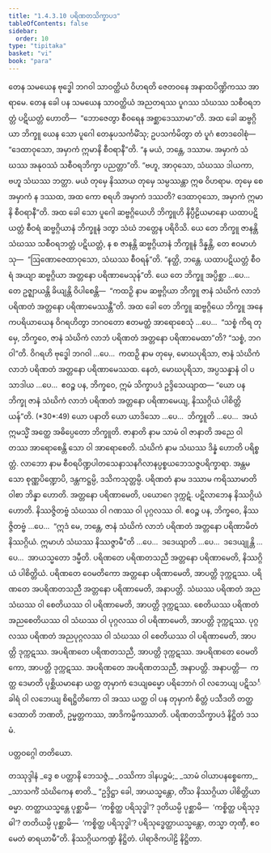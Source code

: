 ```yaml
---
title: "1.4.3.10 ပရိဏတသိက္ခာပဒ"
tableOfContents: false
sidebar:
  order: 10
type: "tipitaka"
basket: "vi"
book: "para"
---
```



<DynamicBreadcrumb />

<Division number="657" book="para" e="ch" v="1" p="379">

<Paragraph number="2421" book="para">
တေန သမယေန ဗုဒ္ဓေါ ဘဂဝါ သာဝတ္ထိယံ ဝိဟရတိ ဇေတဝနေ အနာထပိဏ္ဍိကဿ အာရာမေ. တေန ခေါ ပန သမယေန သာဝတ္ထိယံ အညတရဿ ပူဂဿ သံဃဿ သစီဝရဘတ္တံ ပဋိယတ္တံ ဟောတိ—  “ဘောဇေတွာ စီဝရေန အစ္ဆာဒေဿာမာ”တိ. အထ ခေါ ဆဗ္ဗဂ္ဂိယာ ဘိက္ခူ ယေန သော ပူဂေါ တေနုပသင်္ကမိံသု; ဥပသင်္ကမိတွာ တံ ပူဂံ ဧတဒဝေါစုံ—  “ဒေထာဝုသော, အမှာကံ ဣမာနိ စီဝရာနီ”တိ. “န မယံ, ဘန္တေ, ဒဿာမ. အမှာကံ သံဃဿ အနုဝဿံ သစီဝရဘိက္ခာ ပညတ္တာ”တိ. “ဗဟူ, အာဝုသော, သံဃဿ ဒါယကာ, ဗဟူ သံဃဿ ဘတ္တာ. မယံ တုမှေ နိဿာယ တုမှေ သမ္ပဿန္တာ ဣဓ ဝိဟရာမ. တုမှေ စေ အမှာကံ န ဒဿထ, အထ ကော စရဟိ အမှာကံ ဒဿတိ? ဒေထာဝုသော, အမှာကံ ဣမာနိ စီဝရာနီ”တိ. အထ ခေါ သော ပူဂေါ ဆဗ္ဗဂ္ဂိယေဟိ ဘိက္ခူဟိ နိပ္ပီဠိယမာနော ယထာပဋိယတ္တံ စီဝရံ ဆဗ္ဗဂ္ဂိယာနံ ဘိက္ခူနံ ဒတွာ သံဃံ ဘတ္တေန ပရိဝိသိ. ယေ တေ ဘိက္ခူ ဇာနန္တိ သံဃဿ သစီဝရဘတ္တံ ပဋိယတ္တံ, န စ ဇာနန္တိ ဆဗ္ဗဂ္ဂိယာနံ ဘိက္ခူနံ ဒိန္နန္တိ, တေ ဧဝမာဟံသု—  “ဩဏောဇေထာဝုသော, သံဃဿ စီဝရန်”တိ. “နတ္ထိ, ဘန္တေ. ယထာပဋိယတ္တံ စီဝရံ အယျာ ဆဗ္ဗဂ္ဂိယာ အတ္တနော ပရိဏာမေသုန်”တိ. ယေ တေ ဘိက္ခူ အပ္ပိစ္ဆာ …ပေ…  တေ ဥဇ္ဈာယန္တိ ခိယျန္တိ ဝိပါစေန္တိ—  “ကထဉှိ နာမ ဆဗ္ဗဂ္ဂိယာ ဘိက္ခူ ဇာနံ သံဃိကံ လာဘံ ပရိဏတံ အတ္တနော ပရိဏာမေဿန္တီ”တိ.
</Paragraph>

<Paragraph number="2422" book="para">
အထ ခေါ တေ ဘိက္ခူ ဆဗ္ဗဂ္ဂိယေ ဘိက္ခူ အနေကပရိယာယေန ဝိဂရဟိတွာ ဘဂဝတော ဧတမတ္ထံ အာရောစေသုံ …ပေ…  “သစ္စံ ကိရ တုမှေ, ဘိက္ခဝေ, ဇာနံ သံဃိကံ လာဘံ ပရိဏတံ အတ္တနော ပရိဏာမေထာ”တိ? “သစ္စံ, ဘဂဝါ”တိ. ဝိဂရဟိ ဗုဒ္ဓေါ ဘဂဝါ …ပေ…  ကထဉှိ နာမ တုမှေ, မောဃပုရိသာ, ဇာနံ သံဃိကံ လာဘံ ပရိဏတံ အတ္တနော ပရိဏာမေဿထ. နေတံ, မောဃပုရိသာ, အပ္ပသန္နာနံ ဝါ ပသာဒါယ …ပေ…  ဧဝဉ္စ ပန, ဘိက္ခဝေ, ဣမံ သိက္ခာပဒံ ဥဒ္ဒိသေယျာထ—
</Paragraph>

</Division>
<Division number="658" book="para" e="ch" v="1" p="380">

<Paragraph number="2423" book="para">
<Emphasis>“ယော ပန ဘိက္ခု ဇာနံ သံဃိကံ လာဘံ ပရိဏတံ အတ္တနော ပရိဏာမေယျ, နိဿဂ္ဂိယံ ပါစိတ္တိယန်”</Emphasis>တိ. (*30*:<Emphasis>49</Emphasis>)
</Paragraph>

</Division>
<Division number="659" book="para" e="ch" v="1" p="380">

<Paragraph number="2424" book="para">
<Emphasis>ယော ပနာ</Emphasis>တိ ယော ယာဒိသော …ပေ…  <Emphasis>ဘိက္ခူ</Emphasis>တိ …ပေ…  အယံ ဣမသ္မိံ အတ္ထေ အဓိပ္ပေတော ဘိက္ခူတိ.
</Paragraph>

<Paragraph number="2425" book="para">
<Emphasis>ဇာနာတိ</Emphasis> နာမ သာမံ ဝါ ဇာနာတိ အညေ ဝါ တဿ အာရောစေန္တိ သော ဝါ အာရောစေတိ.
</Paragraph>

<Paragraph number="2426" book="para">
<Emphasis>သံဃိကံ</Emphasis> နာမ သံဃဿ ဒိန္နံ ဟောတိ ပရိစ္စတ္တံ.
</Paragraph>

<Paragraph number="2427" book="para">
<Emphasis>လာဘော</Emphasis> နာမ စီဝရပိဏ္ဍပါတသေနာသနဂိလာနပ္ပစ္စယဘေသဇ္ဇပရိက္ခာရာ. အန္တမသော စုဏ္ဏပိဏ္ဍောပိ, ဒန္တကဋ္ဌမ္ပိ, ဒသိကသုတ္တမ္ပိ.
</Paragraph>

<Paragraph number="2428" book="para">
<Emphasis>ပရိဏတံ</Emphasis> နာမ ဒဿာမ ကရိဿာမာတိ ဝါစာ ဘိန္နာ ဟောတိ.
</Paragraph>

<Paragraph number="2429" book="para">
အတ္တနော ပရိဏာမေတိ, ပယောဂေ ဒုက္ကဋံ. ပဋိလာဘေန နိဿဂ္ဂိယံ ဟောတိ. နိဿဇ္ဇိတဗ္ဗံ သံဃဿ ဝါ ဂဏဿ ဝါ ပုဂ္ဂလဿ ဝါ. ဧဝဉ္စ ပန, ဘိက္ခဝေ, နိဿဇ္ဇိတဗ္ဗံ …ပေ…  “ဣဒံ မေ, ဘန္တေ, ဇာနံ သံဃိကံ လာဘံ ပရိဏတံ အတ္တနော ပရိဏာမိတံ နိဿဂ္ဂိယံ. ဣမာဟံ သံဃဿ နိဿဇ္ဇာမီ”တိ …ပေ…  ဒဒေယျာတိ …ပေ…  ဒဒေယျုန္တိ …ပေ…  အာယသ္မတော ဒမ္မီတိ.
</Paragraph>

</Division>
<Division number="660" book="para" e="ch" v="1" p="380">

<Paragraph number="2430" book="para">
ပရိဏတေ ပရိဏတသညီ အတ္တနော ပရိဏာမေတိ, နိဿဂ္ဂိယံ ပါစိတ္တိယံ.
</Paragraph>

<Paragraph number="2431" book="para">
ပရိဏတေ ဝေမတိကော အတ္တနော ပရိဏာမေတိ, အာပတ္တိ ဒုက္ကဋဿ. ပရိဏတေ အပရိဏတသညီ အတ္တနော ပရိဏာမေတိ, အနာပတ္တိ. သံဃဿ ပရိဏတံ အညသံဃဿ ဝါ စေတိယဿ ဝါ ပရိဏာမေတိ, အာပတ္တိ ဒုက္ကဋဿ. စေတိယဿ ပရိဏတံ အညစေတိယဿ ဝါ သံဃဿ ဝါ ပုဂ္ဂလဿ ဝါ ပရိဏာမေတိ, အာပတ္တိ ဒုက္ကဋဿ. ပုဂ္ဂလဿ ပရိဏတံ အညပုဂ္ဂလဿ ဝါ သံဃဿ ဝါ စေတိယဿ ဝါ ပရိဏာမေတိ, အာပတ္တိ ဒုက္ကဋဿ. အပရိဏတေ ပရိဏတသညီ, အာပတ္တိ ဒုက္ကဋဿ. အပရိဏတေ ဝေမတိကော, အာပတ္တိ ဒုက္ကဋဿ. အပရိဏတေ အပရိဏတသညီ, အနာပတ္တိ.
</Paragraph>

</Division>
<Division number="661" book="para" e="ch" v="1" p="381">

<Paragraph number="2432" book="para">
အနာပတ္တိ—  ကတ္ထ ဒေမာတိ ပုစ္ဆိယမာနော ယတ္ထ တုမှာကံ ဒေယျဓမ္မော ပရိဘောဂံ ဝါ လဘေယျ ပဋိသင်္ခါရံ ဝါ လဘေယျ စိရဋ္ဌိတိကော ဝါ အဿ ယတ္ထ ဝါ ပန တုမှာကံ စိတ္တံ ပသီဒတိ တတ္ထ ဒေထာတိ ဘဏတိ, ဥမ္မတ္တကဿ, အာဒိကမ္မိကဿာတိ.

</Paragraph>
</Division>

<Paragraph number="2433" type="center" book="para">
ပရိဏတသိက္ခာပဒံ နိဋ္ဌိတံ ဒသမံ.

  
ပတ္တဝဂ္ဂေါ တတိယော.



</Paragraph>

<Paragraph number="2434" type="center" book="para">
တဿုဒ္ဒါနံ


</Paragraph>

<Paragraph number="2435" type="verses" book="para">
_ဒွေ စ ပတ္တာနိ ဘေသဇ္ဇံ,_  
_ဝဿိကာ ဒါနပဉ္စမံ;_  
_သာမံ ဝါယာပနစ္စေကော,_  
_သာသင်္ကံ သံဃိကေန စာတိ._  

</Paragraph>

<Division number="662" book="para" e="ch" v="1" p="381">

<Paragraph number="2436" book="para">
“ဥဒ္ဒိဋ္ဌာ ခေါ, အာယသ္မန္တော, တိံသ နိဿဂ္ဂိယာ ပါစိတ္တိယာ ဓမ္မာ. တတ္ထာယသ္မန္တေ ပုစ္ဆာမိ—  ‘ကစ္စိတ္ထ ပရိသုဒ္ဓါ’? ဒုတိယမ္ပိ ပုစ္ဆာမိ—  ‘ကစ္စိတ္ထ ပရိသုဒ္ဓါ’? တတိယမ္ပိ ပုစ္ဆာမိ—  ‘ကစ္စိတ္ထ ပရိသုဒ္ဓါ’? ပရိသုဒ္ဓေတ္ထာယသ္မန္တော, တသ္မာ တုဏှီ, ဧဝမေတံ ဓာရယာမီ”တိ.

</Paragraph>
</Division>

<Paragraph number="2437" type="center" book="para">
နိဿဂ္ဂိယကဏ္ဍံ နိဋ္ဌိတံ.



</Paragraph>

<Paragraph number="2438" type="center" book="para">
ပါရာဇိကပါဠိ နိဋ္ဌိတာ.
</Paragraph>